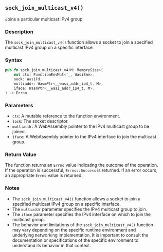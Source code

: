 ## `sock_join_multicast_v4()`

Joins a particular multicast IPv4 group.

### Description

The `sock_join_multicast_v4()` function allows a socket to join a specified multicast IPv4 group on a specific interface.

### Syntax

```rust
pub fn sock_join_multicast_v4<M: MemorySize>(
    mut ctx: FunctionEnvMut<'_, WasiEnv>,
    sock: WasiFd,
    multiaddr: WasmPtr<__wasi_addr_ip4_t, M>,
    iface: WasmPtr<__wasi_addr_ip4_t, M>,
) -> Errno
```

### Parameters

- `ctx`: A mutable reference to the function environment.
- `sock`: The socket descriptor.
- `multiaddr`: A WebAssembly pointer to the IPv4 multicast group to be joined.
- `iface`: A WebAssembly pointer to the IPv4 interface to join the multicast group.

### Return Value

The function returns an `Errno` value indicating the outcome of the operation. If the operation is successful, `Errno::Success` is returned. If an error occurs, an appropriate `Errno` value is returned.

### Notes

- The `sock_join_multicast_v4()` function allows a socket to join a specified multicast IPv4 group on a specific interface.
- The `multiaddr` parameter specifies the IPv4 multicast group to join.
- The `iface` parameter specifies the IPv4 interface on which to join the multicast group.
- The behavior and limitations of the `sock_join_multicast_v4()` function may vary depending on the specific runtime environment and underlying networking implementation. It is important to consult the documentation or specifications of the specific environment to understand its behavior in that context.
